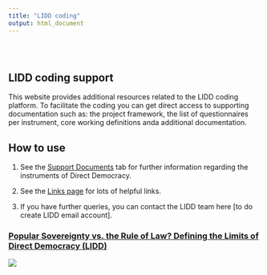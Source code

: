 ```yaml
---
title: "LIDD coding"
output: html_document
---
```


<style type="text/css">
.title {
  display: none;
}

#getting-started img {
  margin-right: 10px;
}

</style>

<div class="row" style="padding-top: 30px;">
<div class="col-sm-6">

# **LIDD coding support**

This website provides additional resources related to the LIDD coding platform. To facilitate the coding you can get direct access to supporting documentation such as: the project framework, the list of questionnaires per instrument, core working definitions anda additional documentation. 

## How to use

1. See the [Support Documents](https://fmendez72.github.io/lidd/SupportDocuments.html) tab for further information regarding the instruments of Direct Democracy. 

2. See the [Links page](https://fmendez72.github.io/lidd/Links.html) for lots of helpful links.


3. If you have further queries, you can contact the LIDD team here [to do create LIDD email account].


</div>
<div class="col-sm-6">

### [Popular Sovereignty vs. the Rule of Law? Defining the Limits of Direct Democracy (LIDD)](https://www.ivr.uzh.ch/en/institutsmitglieder/moeckli/Research-project-LIDD.html)

<a href = "https://fmendez72.github.io/lidd/">
![](images/lidd2.png)
</a>
</div>
